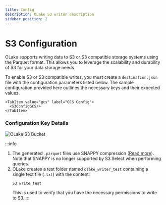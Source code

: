 ```yaml
---
title: Config
description: OLake S3 writer description
sidebar_position: 2
---
```



# S3 Configuration


<Tabs>

<TabItem value="s3-ui" label="OLake UI" default>

OLake supports writing data to S3 or S3 compatible storage systems using the Parquet format. This allows you to leverage the scalability and durability of S3 for your data storage needs.

<S3ConfigUIDetails/>

</TabItem>

<TabItem value="s3-cli" label="OLake CLI" default>

To enable S3 or S3 compatible writes, you must create a `destination.json` file with the configuration parameters listed below. The sample configuration provided here outlines the necessary keys and their expected values.

<Tabs>
    <TabItem value="aws" label="AWS Config">
      <S3Config/>
    </TabItem>

    <TabItem value="gcs" label="GCS Config">
      <S3ConfigGCS/>
    </TabItem>
  </Tabs>

### Configuration Key Details

<S3ConfigDetails/>

</TabItem>

</Tabs>





![OLake S3 Bucket](/img/docs/s3/olake-s3-bucket.webp)

:::info
1. The generated `.parquet` files use SNAPPY compression ([Read more](https://en.wikipedia.org/wiki/Snappy_(compression))). Note that SNAPPY is no longer supported by S3 Select when performing queries.  
2. OLake creates a test folder named `olake_writer_test` containing a single text file (`.txt`) with the content:
   ```text
   S3 write test
   ```
   This is used to verify that you have the necessary permissions to write to S3.
:::


